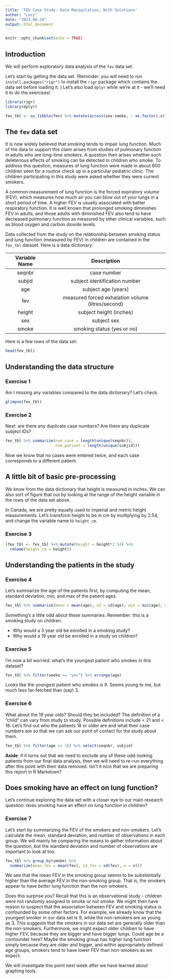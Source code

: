 ```yaml
---
title: 'FEV Case Study: Data Manipulation, With Solutions'
author: "Lucy"
date: "2023-08-24"
output: html_document
---
```


```r
knitr::opts_chunk$set(echo = TRUE)
```

## Introduction 

We will perform exploratory data analysis of the `fev` data set. 

Let's start by getting the data set. (Reminder: you will need to run `install.packages("rigr")` to install the `rigr` package which contains the data set before loading it. ) Let's also load `dplyr` while we're at it - we'll need it to do the exercises! 

```r
library(rigr) 
library(dplyr)

fev_tbl <- as_tibble(fev) %>% mutate(across(sex:smoke, ~ as.factor(.x)))
```

## The `fev` data set 

It is now widely believed that smoking tends to impair lung function. Much of the data to support this claim arises from studies of pulmonary function in adults who are long-time smokers. A question then arises whether such deleterious effects of smoking can be detected in children who smoke. To address this question, measures of lung function were made in about 600 children seen for a routine check up in a particular pediatric clinic. The children participating in this study were asked whether they were current smokers.

A common measurement of lung function is the forced expiratory volume (FEV), which measures how much air you can blow out of your lungs in a short period of time. A higher FEV is usually associated with better respiratory function. It is well known that prolonged smoking diminishes FEV in adults, and those adults with diminished FEV also tend to have decreased pulmonary function as measured by other clinical variables, such as blood oxygen and carbon dioxide levels.

Data collected from the study on the relationship between smoking status and lung function (measured by FEV) in children are contained in the `fev_tbl` dataset. Here is a data dictionary:

| Variable Name | Description | 
| :--: |:--: |
| seqnbr        | case number |
| subjid        | subject identification number |
| age           | subject age (years) | 
| fev           | measured forced exhalation volume (litres/second)| 
| height        | subject height (inches) | 
| sex           | subject sex | 
| smoke         | smoking status (yes or no) | 


Here is a few rows of the data set:

```r
head(fev_tbl)
```


## Understanding the data structure

### Exercise 1

Am I missing any variables compared to the data dictionary? Let's check. 

```r
glimpse(fev_tbl)
```

### Exercise 2

Next: are there any duplicate case numbers? Are there any duplicate subject IDs?


```r
fev_tbl %>% summarize(num_case = length(unique(seqnbr)), 
                      num_patient = length(unique(subjid)))
```

Now we know that no cases were entered twice, and each case corresponds to a different patient. 

## A little bit of basic pre-processing

We know from the data dictionary that height is measured in inches. We can also sort of figure that out by looking at the range of the height variable in the rows of the data set above. 

In Canada, we are pretty equally used to imperial and metric height measurements. Let's transform height to be in cm by multiplying by 2.54, and change the variable name to `height_cm`. 

### Exercise 3

```r
(fev_tbl <- fev_tbl %>% mutate(height = height*2.54) %>% 
  rename(height_cm = height))
```


## Understanding the patients in the study

### Exercise 4

Let's summarize the age of the patients first, by computing the mean, standard deviation, min, and max of the patient ages. 

```r
fev_tbl %>% summarize(mean = mean(age), sd = sd(age), min = min(age), max = max(age))
```

Something's a little odd about these summaries. Remember: this is a smoking study on children.

- Why would a 3 year old be enrolled in a smoking study?  
- Why would a 19 year old be enrolled in a study on children? 

### Exercise 5

I'm now a bit worried: what's the youngest patient who smokes in this dataset?

```r
fev_tbl %>% filter(smoke == "yes") %>% arrange(age)
```

Looks like the youngest patient who smokes is 9. Seems young to me, but much less far-fetched than (say) 3. 

### Exercise 6

What about the 19 year olds? Should they be included? The definition of a "child" can vary from study to study. Possible definitions include < 21 and < 18.  Let's find out who the patients 18 or older are and what their case numbers are so that we can ask our point of contact for the study about them. 

```r
fev_tbl %>% filter(age >= 18) %>% select(seqnbr, subjid)
```

**Aside**: if it turns out that we need to exclude any of these odd-looking patients from our final data analysis, then we will need to re-run everything after this point with their data removed. Isn't it nice that we are preparing this report in R Markdown?  

## Does smoking have an effect on lung function? 

Let's continue exploring the data set with a closer eye to our main research question: does smoking have an effect on lung function in children? 

### Exercise 7

Let's start by summarizing the FEV of the smokers and non-smokers. Let's calculate the mean, standard deviation, and number of observations in each group. We will mainly be comparing the means to gather information about the question, but the standard deviation and number of observations are important to look at too. 

```r
fev_tbl %>% group_by(smoke) %>% 
  summarize(mean_fev = mean(fev), sd_fev = sd(fev), n = n())
```
We see that the mean FEV in the smoking group seems to be substantially higher than the average FEV in the non-smoking group. That is, the smokers appear to have *better* lung function than the non-smokers. 

Does this surprise you? Recall that this is an observational study - children were not randomly assigned to smoke or not smoke. We might then have reason to suspect that the association between FEV and smoking status is confounded by some other factors. For example, 
we already know that the youngest smoker in our data set is 9, while the non-smokers are as young as 3. This suggests that the smokers in our data set are generally older than the non-smokers. Furthermore, we might expect older children to have higher FEV, because they are bigger and have bigger lungs. Could age be a confounder here? Maybe the smoking group has higher lung function simply because they are older and bigger, and within appropriately defined age groups, smokers tend to have lower FEV than non-smokers as we expect.  

We will investigate this point next week after we have learned about graphing tools.